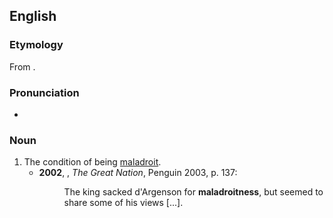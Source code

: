 ==English==

===Etymology===
From {{suffix|en|maladroit|ness}}.

===Pronunciation===
* {{a|UK}} {{IPA|/maləˈdɹɔɪtnəs/|lang=en}}

===Noun===
{{en-noun|~|es}}

# The condition of being [[maladroit]].
#* '''2002''', {{w|Colin Jones (historian)|Colin Jones}}, ''The Great Nation'', Penguin 2003, p. 137:
#*: The king sacked d'Argenson for '''maladroitness''', but seemed to share some of his views [...].